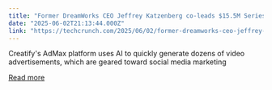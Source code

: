 ```yaml
---
title: "Former DreamWorks CEO Jeffrey Katzenberg co-leads $15.5M Series A for AI video ad platform"
date: "2025-06-02T21:13:44.000Z"
link: "https://techcrunch.com/2025/06/02/former-dreamworks-ceo-jeffrey-katzenberg-co-leads-15-5m-series-a-for-ai-video-ad-platform/"
---
```


Creatify's AdMax platform uses AI to quickly generate dozens of video advertisements, which are geared toward social media marketing

[Read more](https://techcrunch.com/2025/06/02/former-dreamworks-ceo-jeffrey-katzenberg-co-leads-15-5m-series-a-for-ai-video-ad-platform/)
